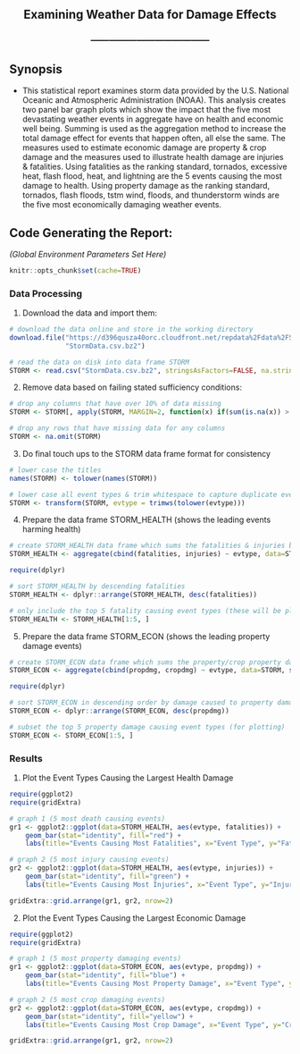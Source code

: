 <center> <h2>Examining Weather Data for Damage Effects</h2> </center>
<center> <h3>---------------------------------------</h3> </center>

## Synopsis
- This statistical report examines storm data provided by the U.S. National Oceanic and Atmospheric Administration (NOAA). This analysis creates two panel bar graph plots which show the impact that the five most devastating weather events in aggregate have on health and economic well being. Summing is used as the aggregation method to increase the total damage effect for events that happen often, all else the same. The measures used to estimate economic damage are property & crop damage and the measures used to illustrate health damage are injuries & fatalities. Using fatalities as the ranking standard, tornados, excessive heat, flash flood, heat, and lightning are the 5 events causing the most damage to health. Using property damage as the ranking standard, tornados, flash floods, tstm wind, floods, and thunderstorm winds are the five most economically damaging weather events.

## Code Generating the Report:

*(Global Environment Parameters Set Here)*

```r
knitr::opts_chunk$set(cache=TRUE)
```


### Data Processing

1. Download the data and import them:
```r
# download the data online and store in the working directory
download.file("https://d396qusza40orc.cloudfront.net/repdata%2Fdata%2FStormData.csv.bz2",
              "StormData.csv.bz2")

# read the data on disk into data frame STORM
STORM <- read.csv("StormData.csv.bz2", stringsAsFactors=FALSE, na.strings=c("", "NA"))
```

2. Remove data based on failing stated sufficiency conditions:
```r
# drop any columns that have over 10% of data missing
STORM <- STORM[, apply(STORM, MARGIN=2, function(x) if(sum(is.na(x)) > (0.1 * nrow(STORM))) {FALSE} else {TRUE})]

# drop any rows that have missing data for any columns
STORM <- na.omit(STORM)
```

3. Do final touch ups to the STORM data frame format for consistency
```r
# lower case the titles
names(STORM) <- tolower(names(STORM))

# lower case all event types & trim whitespace to capture duplicate events
STORM <- transform(STORM, evtype = trimws(tolower(evtype)))
```

4. Prepare the data frame STORM_HEALTH (shows the leading events harming health)
```r
# create STORM_HEALTH data frame which sums the fatalities & injuries by event type
STORM_HEALTH <- aggregate(cbind(fatalities, injuries) ~ evtype, data=STORM, sum)

require(dplyr)

# sort STORM_HEALTH by descending fatalities
STORM_HEALTH <- dplyr::arrange(STORM_HEALTH, desc(fatalities))

# only include the top 5 fatality causing event types (these will be plotted)
STORM_HEALTH <- STORM_HEALTH[1:5, ]
```

5. Prepare the data frame STORM_ECON (shows the leading property damage events)
```r
# create STORM_ECON data frame which sums the property/crop property damage by event type
STORM_ECON <- aggregate(cbind(propdmg, cropdmg) ~ evtype, data=STORM, sum)

require(dplyr)

# sort STORM_ECON in descending order by damage caused to property damage
STORM_ECON <- dplyr::arrange(STORM_ECON, desc(propdmg))

# subset the top 5 property damage causing event types (for plotting)
STORM_ECON <- STORM_ECON[1:5, ]
```


### Results

1. Plot the Event Types Causing the Largest Health Damage
```r
require(ggplot2)
require(gridExtra)

# graph 1 (5 most death causing events)
gr1 <- ggplot2::ggplot(data=STORM_HEALTH, aes(evtype, fatalities)) + 
    geom_bar(stat="identity", fill="red") + 
    labs(title="Events Causing Most Fatalities", x="Event Type", y="Fatalities")

# graph 2 (5 most injury causing events)
gr2 <- ggplot2::ggplot(data=STORM_HEALTH, aes(evtype, injuries)) + 
    geom_bar(stat="identity", fill="green") + 
    labs(title="Events Causing Most Injuries", x="Event Type", y="Injuries")

gridExtra::grid.arrange(gr1, gr2, nrow=2)
```

2. Plot the Event Types Causing the Largest Economic Damage
```r
require(ggplot2)
require(gridExtra)

# graph 1 (5 most property damaging events)
gr1 <- ggplot2::ggplot(data=STORM_ECON, aes(evtype, propdmg)) + 
    geom_bar(stat="identity", fill="blue") + 
    labs(title="Events Causing Most Property Damage", x="Event Type", y="Property Damage")

# graph 2 (5 most crop damaging events)
gr2 <- ggplot2::ggplot(data=STORM_ECON, aes(evtype, cropdmg)) + 
    geom_bar(stat="identity", fill="yellow") + 
    labs(title="Events Causing Most Crop Damage", x="Event Type", y="Crop Damage")

gridExtra::grid.arrange(gr1, gr2, nrow=2)
```
